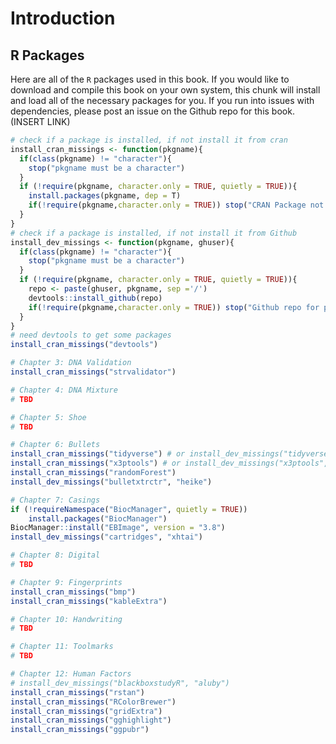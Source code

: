 # Introduction {#intro}


## R Packages 

Here are all of the `R` packages used in this book. If you would like to download and compile this book on your own system, this chunk will install and load all of the necessary packages for you. If you run into issues with dependencies, please post an issue on the Github repo for this book. (INSERT LINK)

```r
# check if a package is installed, if not install it from cran
install_cran_missings <- function(pkgname){
  if(class(pkgname) != "character"){
    stop("pkgname must be a character")
  }
  if (!require(pkgname, character.only = TRUE, quietly = TRUE)){
    install.packages(pkgname, dep = T)
    if(!require(pkgname,character.only = TRUE)) stop("CRAN Package not found")
  }
}
# check if a package is installed, if not install it from Github
install_dev_missings <- function(pkgname, ghuser){
  if(class(pkgname) != "character"){
    stop("pkgname must be a character")
  }
  if (!require(pkgname, character.only = TRUE, quietly = TRUE)){
    repo <- paste(ghuser, pkgname, sep ='/')
    devtools::install_github(repo)
    if(!require(pkgname,character.only = TRUE)) stop("Github repo for package not found")
  }
}
# need devtools to get some packages 
install_cran_missings("devtools")

# Chapter 3: DNA Validation
install_cran_missings("strvalidator")

# Chapter 4: DNA Mixture
# TBD

# Chapter 5: Shoe 
# TBD

# Chapter 6: Bullets
install_cran_missings("tidyverse") # or install_dev_missings("tidyverse", "tidyverse")
install_cran_missings("x3ptools") # or install_dev_missings("x3ptools", "heike")
install_cran_missings("randomForest") 
install_dev_missings("bulletxtrctr", "heike")

# Chapter 7: Casings
if (!requireNamespace("BiocManager", quietly = TRUE))
    install.packages("BiocManager")
BiocManager::install("EBImage", version = "3.8")
install_dev_missings("cartridges", "xhtai")

# Chapter 8: Digital 
# TBD 

# Chapter 9: Fingerprints
install_cran_missings("bmp")
install_cran_missings("kableExtra")

# Chapter 10: Handwriting 
# TBD

# Chapter 11: Toolmarks
# TBD

# Chapter 12: Human Factors
# install_dev_missings("blackboxstudyR", "aluby")
install_cran_missings("rstan")
install_cran_missings("RColorBrewer")
install_cran_missings("gridExtra")
install_cran_missings("gghighlight")
install_cran_missings("ggpubr")
```
